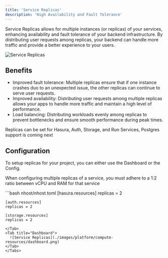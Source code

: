 ```yaml
---
title: 'Service Replicas'
description: 'High Availability and Fault Tolerance'
---
```


Service Replicas allows for multiple instances (or replicas) of your services, enhancing availability and fault tolerance of your backend infrastructure. By distributing user requests among replicas, your backend can handle more traffic and provide a better experience to your users. 

![Service Replicas](/images/platform/service-replicas/replicas-diagram.png)

## Benefits

- Improved fault tolerance: Multiple replicas ensure that if one instance crashes duo to an unexpected issue, the other replicas can continue to serve user requests.
- Improved availability: Distributing user requests among multiple replicas allows your apps to handle more traffic and maintain a high level of performance.
- Load balancing: Distributing workloads evenly among replicas to prevent bottlenecks and ensure smooth performance during peak times.

<Info>Replicas can be set for Hasura, Auth, Storage, and Run Services, Postgres support is coming next</Info>


## Configuration

To setup replicas for your project, you can either use the Dashboard or the Config.

<Note>When configuring multiple replicas of a service, you must adhere to a 1:2 ratio between vCPU and RAM for that service</Note>

<Tabs>
  <Tab title="Config">
    ```bash nhost/nhost.toml
    [hasura.resources]
    replicas = 2

    [auth.resources]
    replicas = 2

    [storage.resources]
    replicas = 2
  ```
  </Tab>
  <Tab title="Dashboard">
    ![Service Replicas](./images/platform/compute-resources/dashboard.png)
  </Tab>
</Tabs>



